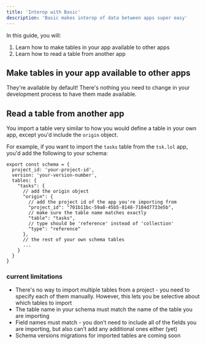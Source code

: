 ```yaml
---
title: 'Interop with Basic'
description: 'Basic makes interop of data between apps super easy'
---
```


In this guide, you will:
1. Learn how to make tables in your app available to other apps
2. Learn how to read a table from another app

## Make tables in your app available to other apps
They're available by default! There's nothing you need to change in your development process to have them made available.

## Read a table from another app
You import a table very similar to how you would define a table in your own app, except you'd include the `origin` object.

For example, if you want to import the `tasks` table from the `tsk.lol` app, you'd add the following to your schema:

```tsx
export const schema = {
  project_id: 'your-project-id',
  version: 'your-version-number',
  tables: {
    "tasks": {
      // add the origin object
      "origin": {
        // add the project id of the app you're importing from
        "project_id": "701b11bc-59a8-45b5-8148-7184d7733e5b",
        // make sure the table name matches exactly
        "table": "tasks",
        // type should be 'reference' instead of 'collection'
        "type": "reference"
      },
      // the rest of your own schema tables
      ...
    }
  }
}
```

### current limitations

- There's no way to import multiple tables from a project - you need to specify each of them manually. However, this lets you be selective about which tables to import
- The table name in your schema must match the name of the table you are importing
- Field names must match - you don’t need to include all of the fields you are importing, but also can’t add any additional ones either (yet)
- Schema versions migrations for imported tables are coming soon